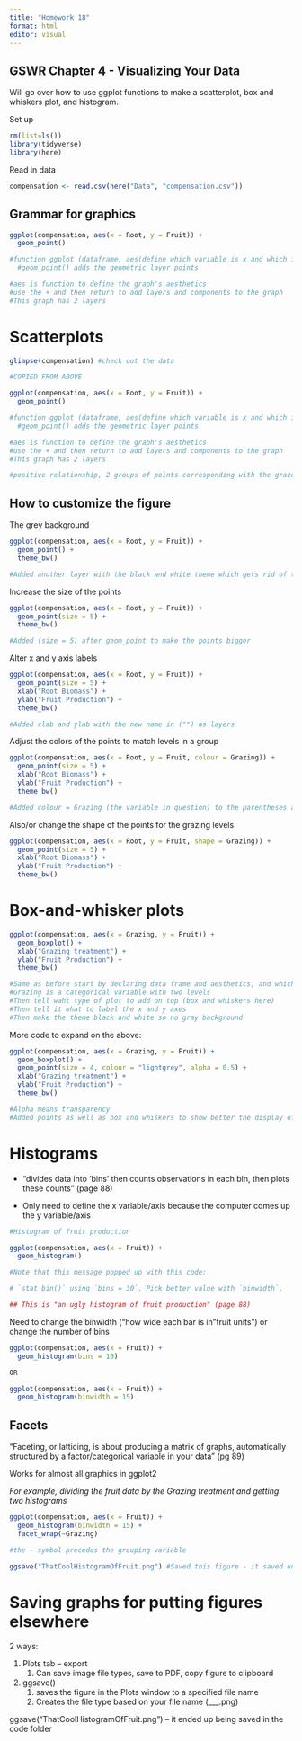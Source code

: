 ```yaml
---
title: "Homework 18"
format: html
editor: visual
---
```


## GSWR Chapter 4 - Visualizing Your Data

Will go over how to use ggplot functions to make a scatterplot, box and whiskers plot, and histogram.

Set up

```r
rm(list=ls())
library(tidyverse)
library(here)
```

Read in data

```r
compensation <- read.csv(here("Data", "compensation.csv"))
```

## Grammar for graphics

```r
ggplot(compensation, aes(x = Root, y = Fruit)) + 
  geom_point()

#function ggplot (dataframe, aes(define which variable is x and which is y)) + 
  #geom_point() adds the geometric layer points

#aes is function to define the graph's aesthetics
#use the + and then return to add layers and components to the graph
#This graph has 2 layers
```

# Scatterplots

```r
glimpse(compensation) #check out the data
```

```r
#COPIED FROM ABOVE

ggplot(compensation, aes(x = Root, y = Fruit)) + 
  geom_point()

#function ggplot (dataframe, aes(define which variable is x and which is y)) + 
  #geom_point() adds the geometric layer points

#aes is function to define the graph's aesthetics
#use the + and then return to add layers and components to the graph
#This graph has 2 layers

#positive relationship, 2 groups of points corresponding with the grazed and ungrazed treatments
```

## How to customize the figure

The grey background

```r
ggplot(compensation, aes(x = Root, y = Fruit)) + 
  geom_point() +
  theme_bw()

#Added another layer with the black and white theme which gets rid of the grey.

```

Increase the size of the points

```r
ggplot(compensation, aes(x = Root, y = Fruit)) +
  geom_point(size = 5) +
  theme_bw()

#Added (size = 5) after geom_point to make the points bigger
```

Alter x and y axis labels

```r
ggplot(compensation, aes(x = Root, y = Fruit)) +
  geom_point(size = 5) +
  xlab("Root Biomass") +
  ylab("Fruit Production") +
  theme_bw()

#Added xlab and ylab with the new name in ("") as layers
```

Adjust the colors of the points to match levels in a group

```r
ggplot(compensation, aes(x = Root, y = Fruit, colour = Grazing)) +
  geom_point(size = 5) +
  xlab("Root Biomass") +
  ylab("Fruit Production") +
  theme_bw()

#Added colour = Grazing (the variable in question) to the parentheses after aes() to differentiate by color
```

Also/or change the shape of the points for the grazing levels

```r
ggplot(compensation, aes(x = Root, y = Fruit, shape = Grazing)) +
  geom_point(size = 5) +
  xlab("Root Biomass") +
  ylab("Fruit Production") +
  theme_bw()
```

# Box-and-whisker plots

```r
ggplot(compensation, aes(x = Grazing, y = Fruit)) +
  geom_boxplot() +
  xlab("Grazing treatment") +
  ylab("Fruit Production") +
  theme_bw()

#Same as before start by declaring data frame and aesthetics, and which variables to use for each axis
#Grazing is a categorical variable with two levels
#Then tell waht type of plot to add on top (box and whiskers here)
#Then tell it what to label the x and y axes
#Then make the theme black and white so no gray background
```

More code to expand on the above:

```r
ggplot(compensation, aes(x = Grazing, y = Fruit)) +
  geom_boxplot() +
  geom_point(size = 4, colour = "lightgrey", alpha = 0.5) +
  xlab("Grazing treatment") +
  ylab("Fruit Production") +
  theme_bw()

#Alpha means transparency
#Added points as well as box and whiskers to show better the display of data, median, and spread
```

# Histograms

-   "divides data into 'bins' then counts observations in each bin, then plots these counts" (page 88)

-   Only need to define the x variable/axis because the computer comes up the y variable/axis

```r
#Histogram of fruit production

ggplot(compensation, aes(x = Fruit)) +
  geom_histogram()

#Note that this message popped up with this code:

# `stat_bin()` using `bins = 30`. Pick better value with `binwidth`.

## This is "an ugly histogram of fruit production" (page 88)
```

Need to change the binwidth ("how wide each bar is in "fruit units") or change the number of bins

```r
ggplot(compensation, aes(x = Fruit)) +
  geom_histogram(bins = 10)

OR 

ggplot(compensation, aes(x = Fruit)) +
  geom_histogram(binwidth = 15)
```

## Facets

"Faceting, or latticing, is about producing a matrix of graphs, automatically structured by a factor/categorical variable in your data" (pg 89)

Works for almost all graphics in ggplot2

*For example, dividing the fruit data by the Grazing treatment and getting two histograms*

```r
ggplot(compensation, aes(x = Fruit)) +
  geom_histogram(binwidth = 15) +
  facet_wrap(~Grazing)

#the ~ symbol precedes the grouping variable

ggsave("ThatCoolHistogramOfFruit.png") #Saved this figure - it saved under the code folder
```

# Saving graphs for putting figures elsewhere

2 ways:

1.  Plots tab – export
    1.  Can save image file types, save to PDF, copy figure to clipboard
2.  ggsave()
    1.  saves the figure in the Plots window to a specified file name
    2.  Creates the file type based on your file name (\_\_\_.png)

ggsave("ThatCoolHistogramOfFruit.png") – it ended up being saved in the code folder
